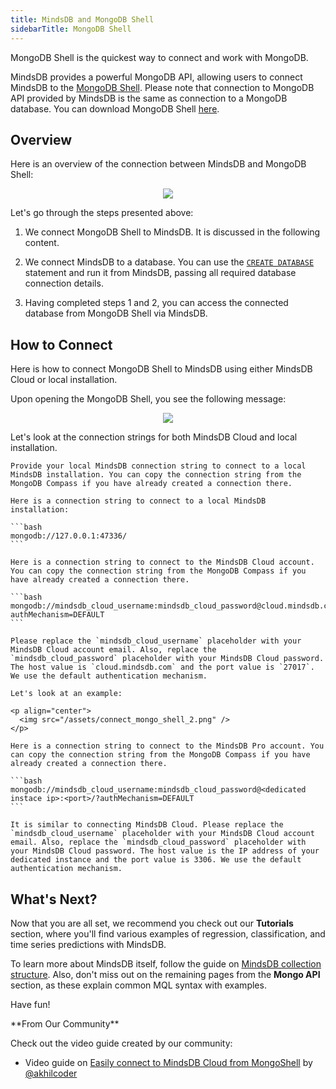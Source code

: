 ```yaml
---
title: MindsDB and MongoDB Shell
sidebarTitle: MongoDB Shell
---
```


MongoDB Shell is the quickest way to connect and work with MongoDB.

MindsDB provides a powerful MongoDB API, allowing users to connect MindsDB to the [MongoDB Shell](https://www.mongodb.com/try/download/shell). Please note that connection to MongoDB API provided by MindsDB is the same as connection to a MongoDB database. You can download MongoDB Shell [here](https://www.mongodb.com/try/download/shell).

## Overview

Here is an overview of the connection between MindsDB and MongoDB Shell:

<p align="center">
  <img src="/assets/connect_mongo_shell.png" />
</p>

Let's go through the steps presented above:

1. We connect MongoDB Shell to MindsDB. It is discussed in the following content.

2. We connect MindsDB to a database. You can use the [`CREATE DATABASE`](/sql/create/databases) statement and run it from MindsDB, passing all required database connection details.

3. Having completed steps 1 and 2, you can access the connected database from MongoDB Shell via MindsDB.

## How to Connect

Here is how to connect MongoDB Shell to MindsDB using either MindsDB Cloud or local installation.

Upon opening the MongoDB Shell, you see the following message:

<p align="center">
  <img src="/assets/connect_mongo_shell_1.png" />
</p>

Let's look at the connection strings for both MindsDB Cloud and local installation.

<Tabs>

  <Tab title= "Local MindsDB">
  
    Provide your local MindsDB connection string to connect to a local MindsDB installation. You can copy the connection string from the MongoDB Compass if you have already created a connection there.

    Here is a connection string to connect to a local MindsDB installation:

    ```bash
    mongodb://127.0.0.1:47336/
    ```

  </Tab>

  <Tab title="MindsDB Cloud">

    Here is a connection string to connect to the MindsDB Cloud account. You can copy the connection string from the MongoDB Compass if you have already created a connection there.

    ```bash
    mongodb://mindsdb_cloud_username:mindsdb_cloud_password@cloud.mindsdb.com:27017/?authMechanism=DEFAULT
    ```

    Please replace the `mindsdb_cloud_username` placeholder with your MindsDB Cloud account email. Also, replace the `mindsdb_cloud_password` placeholder with your MindsDB Cloud password. The host value is `cloud.mindsdb.com` and the port value is `27017`. We use the default authentication mechanism.

    Let's look at an example:

    <p align="center">
      <img src="/assets/connect_mongo_shell_2.png" />
    </p>

  </Tab>
  <Tab title="MindsDB Pro">

    Here is a connection string to connect to the MindsDB Pro account. You can copy the connection string from the MongoDB Compass if you have already created a connection there.

    ```bash
    mongodb://mindsdb_cloud_username:mindsdb_cloud_password@<dedicated instace ip>:<port>/?authMechanism=DEFAULT
    ```

    It is similar to connecting MindsDB Cloud. Please replace the `mindsdb_cloud_username` placeholder with your MindsDB Cloud account email. Also, replace the `mindsdb_cloud_password` placeholder with your MindsDB Cloud password. The host value is the IP address of your dedicated instance and the port value is 3306. We use the default authentication mechanism.

  </Tab>
</Tabs>

## What's Next?

Now that you are all set, we recommend you check out our **Tutorials** section, where you'll find various examples of regression, classification, and time series predictions with MindsDB.

To learn more about MindsDB itself, follow the guide on [MindsDB collection structure](/mongo/collection-structure/). Also, don't miss out on the remaining pages from the **Mongo API** section, as these explain common MQL syntax with examples.

Have fun!

<Tip>
**From Our Community**

Check out the video guide created by our community:

- Video guide on [Easily connect to MindsDB Cloud from MongoShell](https://youtube.com/video/ysPRXSgdOVk)
  by [@akhilcoder](https://twitter.com/akhilcoder)
</Tip>
